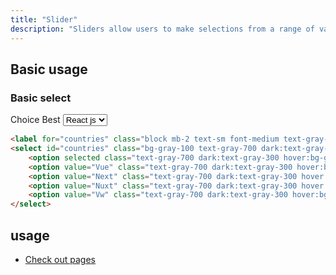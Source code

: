 ```yaml
---
title: "Slider"
description: "Sliders allow users to make selections from a range of values."
---
```



## Basic usage

### Basic select

<Example p="none">
  <div class="flex flex-col gap-2 p-4">
    <label for="countries" class="block mb-2 text-sm font-medium text-gray-900 dark:text-white">Choice Best</label>
    <select id="countries" class="bg-gray-100 text-gray-700 dark:text-gray-300 dark:bg-slate-900 bg-opacity-20 w-fit py-1 px-3 border border-gray-300 text-sm rounded-lg focus:outline-none">
    <option selected class="text-gray-700 dark:text-gray-300 hover:bg-green-300">React js</option>
    <option value="US" class="text-gray-700 dark:text-gray-300 hover:bg-green-300">Vue js</option>
    <option value="CA" class="text-gray-700 dark:text-gray-300 hover:bg-green-300">Next js</option>
    <option value="FR" class="text-gray-700 dark:text-gray-300 hover:bg-green-300">Nuxt js</option>
    <option value="DE" class="text-gray-700 dark:text-gray-300 hover:bg-green-300">Vw js</option>
    </select>
  </div>
</Example>

```html
<label for="countries" class="block mb-2 text-sm font-medium text-gray-900 dark:text-white">Choice Best</label>
<select id="countries" class="bg-gray-100 text-gray-700 dark:text-gray-300 dark:bg-slate-900 bg-opacity-20 w-fit py-1 px-3 border border-gray-300 text-sm rounded-lg focus:outline-none">
    <option selected class="text-gray-700 dark:text-gray-300 hover:bg-green-300">React js</option>
    <option value="Vue" class="text-gray-700 dark:text-gray-300 hover:bg-green-300">Vue js</option>
    <option value="Next" class="text-gray-700 dark:text-gray-300 hover:bg-green-300">Next js</option>
    <option value="Nuxt" class="text-gray-700 dark:text-gray-300 hover:bg-green-300">Nuxt js</option>
    <option value="Vw" class="text-gray-700 dark:text-gray-300 hover:bg-green-300">Vw js</option>
</select>
```

## usage

- [Check out pages](/docs/check-out-pages)
